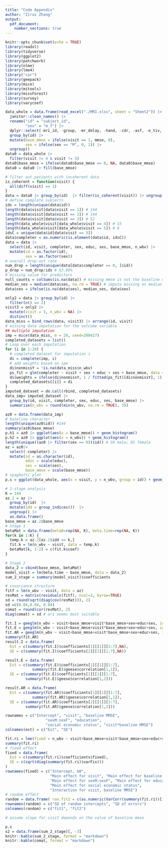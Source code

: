 ```yaml
---
title: "Code Appendix"
author: "Zirui Zhang"
output: 
  pdf_document:
    number_sections: true
---
```


```r
knitr::opts_chunk$set(echo = TRUE)
library(readxl)
library(tidyverse)
library(ggplot2)
library(patchwork)
library(nlme)
library(lme4)
library("car")
library(geepack)
library(mice)
library(mitools)
library(missForest)
library(survey)
library(varycoef)
```

```r
data_whole = data.frame(read_excel("./MRI.xlsx", sheet = "Sheet2")) |> 
  janitor::clean_names() |> 
  rename("id" = "subject_id",
         "sex" = "m_f") |> 
  dplyr::select(-mri_id, -group, -mr_delay, -hand, -cdr, -asf, -e_tiv, -age) |> 
  group_by(id) |> 
  mutate(base_mmse = ifelse(visit == 1, mmse, 0),
         sex = ifelse(sex == "M", 0, 1)) |> 
  ungroup()
data0 = data_whole |> 
  filter(visit != 4 & visit != 5)
data0$base_mmse = ifelse(data0$base_mmse == 0, NA, data0$base_mmse)
data0 = data0 |> fill(base_mmse)
```

```r
# filter out patients with incoherent data
is_coherent = function(visit) {
  all(diff(visit) == 1)
}
data = data0 |> group_by(id)  |> filter(is_coherent(visit)) |> ungroup() |> as.data.frame()
# define complete subjects
ids = length(unique(data$id))
length(data$visit[data$visit == 1]) # 144
length(data$visit[data$visit == 2]) # 144
length(data$visit[data$visit == 3]) # 52
length(data_whole$visit[data_whole$visit == 4]) # 15
length(data_whole$visit[data_whole$visit == 5]) # 6
idsC = unique(data$id[data$visit == 3])
data$completer = as.numeric(is.element(data$id, idsC))
data = data |> 
  select(id, visit, completer, sex, educ, ses, base_mmse, n_wbv) |> 
  mutate(id = as.factor(id),
         sex = as.factor(sex))
# overall drop-out rate
num_drop = length(unique(data[data$completer == 0, ]$id))
p_drop = num_drop/ids # 63.89%
# missing value for predictors
null_counts = colSums(is.na(data)) # missing mmse is not the baseline mmese, never mind
median_ses = median(data$ses, na.rm = TRUE) # impute missing as median in ses
data$ses = ifelse(is.na(data$ses), median_ses, data$ses)
```

```r
only2 = data |> group_by(id) |> 
  filter(n() == 2)
visit3 = only2 |> 
  mutate(visit = 3, n_wbv = NA) |> 
  distinct()
data_miss = bind_rows(data, visit3) |> arrange(id, visit)
# missing data imputation for the outcome variable
## multiple imputation
imp = mice(data_miss, m = 20, seed=200427)
completed_datasets = list()
# Loop over each imputation
for (i in 1:20) {
  # completed dataset for imputation i
  di = complete(imp, i)
  # add weights based on ipw
  di$nonmissY = !is.na(data_miss$n_wbv)
  ps_fit = glm(completer ~ visit + sex + educ + ses + base_mmse, data = di, family = binomial)
  di$weights = ifelse(di$nonmissY, 1 / fitted(ps_fit)[di$nonmissY], 1)
  completed_datasets[[i]] = di
}
imputed_dataset = do.call(rbind, completed_datasets)
data_imp= imputed_dataset |> 
  group_by(id, visit, completer, sex, educ, ses, base_mmse) |> 
  summarize(n_wbv = round(min(n_wbv, na.rm = TRUE), 3))
```

```r
az0 = data.frame(data_imp)
# baseline character
length(unique(az0$id)) #144
summary(az0$base_mmse)
p.h1 = az0 |> ggplot(aes(x = base_mmse)) + geom_histogram()
p.h2 = az0 |> ggplot(aes(x = n_wbv)) + geom_histogram()
length(unique((az0 |> filter(sex == 0))$id)) # 59 male; 85 female
az = az0|> 
  select(-completer) |> 
  mutate(id = as.character(id),
         educ = scale(educ),
         ses = scale(ses),
         base_mmse = scale(base_mmse))
# spaghetti plot
p.s = ggplot(data_whole, aes(x = visit, y = n_wbv, group = id)) + geom_line() # random intercept
```

```r
# 2-stage analysis
K = 144
az.2 = az |> 
  group_by(id)  |> 
  mutate(idd = group_indices())  |> 
  ungroup() |> 
  as.data.frame()
base_mmse = az.2$base_mmse
# Stage 1
betaMat = data.frame(beta0=rep(NA, K), beta.time=rep(NA, K))
for(k in 1:K) {
  temp.k = az.2[az.2$idd == k,]
  fit.k = lm(n_wbv ~ visit, data = temp.k)
  betaMat[k, 1:2] = c(fit.k$coef)
}

# Stage 2
data_2 = cbind(base_mmse, betaMat)
model_visit = lm(beta.time ~ base_mmse, data = data_2)
sum_2_stage = summary(model_visit)$coefficients
```

```r
# covariance structure
fitf = lm(n_wbv ~ visit, data = az) 
resMat = matrix(residuals(fitf), ncol=3, byrow=TRUE)
sd = round(sqrt(diag(cov(resMat))), 2)
sd =c(0.04,0.04, 0.04)
comat = round(cor(resMat), 2)
diag(comat) = sd # ar1 seems most suitable

fit.I = geeglm(n_wbv ~ visit+base_mmse+visit*base_mmse+sex+educ+ses, id=id, az, family=binomial(link="logit"), scale.fix=TRUE, corstr="independence")
fit.E = geeglm(n_wbv ~ visit+base_mmse+visit*base_mmse+sex+educ+ses, id=id, az, family=binomial(link="logit"), scale.fix=TRUE, corstr="exchangeable")
fit.AR = geeglm(n_wbv ~ visit+base_mmse+visit*base_mmse+sex+educ+ses, id=id, az, family=binomial(link="logit"), scale.fix=TRUE, corstr="ar1")
summary(fit.AR)
result.I = data.frame(
  Est = c(summary(fit.I)$coefficients[1][[1]][1:7],NA),
  SE = c(summary(fit.I)$coefficients[2][[1]][1:7],NA))

result.E = data.frame(
  Est = c(summary(fit.E)$coefficients[1][[1]][1:7],
            summary(fit.E)$geese$correlation[1,1]),
  SE = c(summary(fit.E)$coefficients[2][[1]][1:7],
         summary(fit.E)$geese$correlation[1,2]))

result.AR = data.frame(
  Est = c(summary(fit.AR)$coefficients[1][[1]][1:7],
            summary(fit.AR)$geese$correlation[1,1]),
  SE = c(summary(fit.AR)$coefficients[2][[1]][1:7],
         summary(fit.AR)$geese$correlation[1,2]))

rownames = c("Intercept", "visit", "baseline MMSE",
                  "sexM:sexF", "education",
                  "social economic status", "visit*baseline MMSE")
colnames(est) = c("Est", "SE")
```

```r
fit.ri = lme(fixed = n_wbv ~ visit+base_mmse+visit*base_mmse+sex+educ+ses, random=reStruct(~ 1 | id), data=az, method="ML")
summary(fit.ri)
# fixed effect
fixed = data.frame(
  Est = c(summary(fit.ri)$coefficients$fixed),
  SE = c(sqrt(diag(summary(fit.ri)$varFix)))
)
rownames(fixed) = c("Intercept, b0",
                    "Main effect for visit", "Main effect for baseline MMSE",
                    "Main effect for sexM:sexF", "Main effect for education",
                    "Main effect for social economic status",
                    "Interaction for visit, baseline MMSE")
# random effect
random = data.frame( ran.fit1 = c(as.numeric(VarCorr(summary(fit.ri))[1,2]), summary(fit.ri)$sigma))
rownames(random) = c("SD of random intercepts", "SD of errors")
colnames(random) = c("fit1", "fit2")
```

```r
# assume slope for visit depends on the value of baseline mmse

```

```r
p.s
s2 = data.frame(sum_2_stage)[, -3]
knitr::kable(sum_2_stage, format = "markdown")
knitr::kable(comat, format = "markdown")

```












